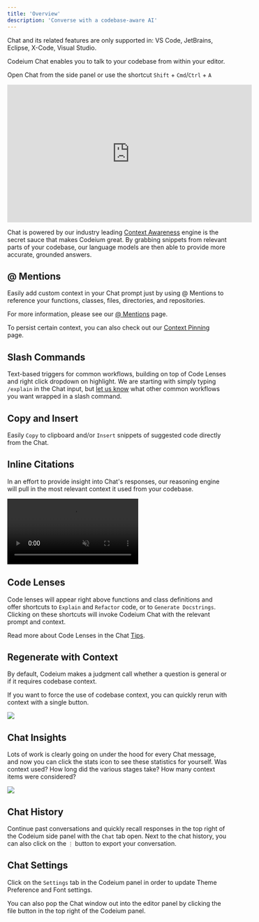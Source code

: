 ```yaml
---
title: 'Overview'
description: 'Converse with a codebase-aware AI'
---
```


<Note>
Chat and its related features are only supported in: VS Code, JetBrains, Eclipse, X-Code, Visual Studio.
</Note>

Codeium Chat enables you to talk to your codebase from within your editor. 

Open Chat from the side panel or use the shortcut `Shift` + `Cmd`/`Ctrl` + `A`

<iframe width="560" height="315" src="https://www.youtube.com/embed/0I0HAeZGKjQ?si=qjy6UtoVs9_SFnnE" title="YouTube video player" frameborder="0" allow="accelerometer; autoplay; clipboard-write; encrypted-media; gyroscope; picture-in-picture; web-share" referrerpolicy="strict-origin-when-cross-origin" allowfullscreen></iframe>

Chat is powered by our industry leading [Context Awareness](/contextawareness/overview.mdx) engine is the secret sauce that makes Codeium great. By grabbing snippets from relevant parts of your codebase, our language models are then able to provide more accurate, grounded answers.


## @ Mentions 

Easily add custom context in your Chat prompt just by using @ Mentions to reference your functions, classes, files, directories, and repositories.

For more information, please see our [@ Mentions](/chat/atmentions) page.

To persist certain context, you can also check out our [Context Pinning](/contextawareness/contextpinning) page.

## Slash Commands

Text-based triggers for common workflows, building on top of Code Lenses and right click dropdown on highlight. We are starting with simply typing `/explain` in the Chat input, but [let us know](https://codeium.canny.io/feature-requests/) what other common workflows you want wrapped in a slash command.

## Copy and Insert

Easily `Copy` to clipboard and/or `Insert` snippets of suggested code directly from the Chat.

## Inline Citations

In an effort to provide insight into Chat's responses, our reasoning engine will pull in the most relevant context it used from your codebase.

<video
  autoPlay
  muted
  loop
  playsInline
  className="w-full aspect-video"
  src="https://exafunction.github.io/public/videos/chat/inline-citations.mp4">
</video>

## Code Lenses

Code lenses will appear right above functions and class definitions and offer shortcuts to `Explain` and `Refactor` code, or to `Generate Docstrings`. Clicking on these shortcuts will invoke Codeium Chat with the relevant prompt and context.

Read more about Code Lenses in the Chat [Tips](/chat/codelenses).

## Regenerate with Context

By default, Codeium makes a judgment call whether a question is general or if it requires codebase context. 

If you want to force the use of codebase context, you can quickly rerun with context with a single button.

<img src="https://exafunction.github.io/public/images/chat/regenerate-with-context.png"/>

## Chat Insights

Lots of work is clearly going on under the hood for every Chat message, and now you can click the stats icon to see these statistics for yourself. Was context used? How long did the various stages take? How many context items were considered?

<img src="https://exafunction.github.io/public/images/chat/stats.png"/> 

## Chat History 

Continue past conversations and quickly recall responses in the top right of the Codeium side panel with the `Chat` tab open. Next to the chat history, you can also click on the `⋮` button to export your conversation.

## Chat Settings

Click on the `Settings` tab in the Codeium panel in order to update Theme Preference and Font settings. 

You can also pop the Chat window out into the editor panel by clicking the file button in the top right of the Codeium panel. 